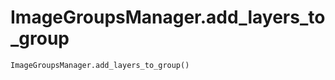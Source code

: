 # ImageGroupsManager.add_layers_to_group { #napari_activelearning.ImageGroupsManager.add_layers_to_group }

```python
ImageGroupsManager.add_layers_to_group()
```

